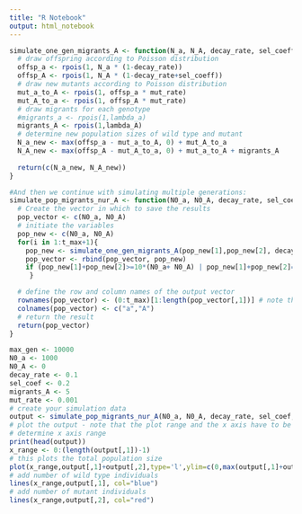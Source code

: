 ```yaml
---
title: "R Notebook"
output: html_notebook
---
```



```r
simulate_one_gen_migrants_A <- function(N_a, N_A, decay_rate, sel_coeff, mut_rate,lambda_A) {
  # draw offspring according to Poisson distribution
  offsp_a <- rpois(1, N_a * (1-decay_rate))
  offsp_A <- rpois(1, N_A * (1-decay_rate+sel_coeff))
  # draw new mutants according to Poisson distribution
  mut_a_to_A <- rpois(1, offsp_a * mut_rate)
  mut_A_to_a <- rpois(1, offsp_A * mut_rate)
  # draw migrants for each genotype
  #migrants_a <- rpois(1,lambda_a)
  migrants_A <- rpois(1,lambda_A)
  # determine new population sizes of wild type and mutant
  N_a_new <- max(offsp_a - mut_a_to_A, 0) + mut_A_to_a
  N_A_new <- max(offsp_A - mut_A_to_a, 0) + mut_a_to_A + migrants_A
  
  return(c(N_a_new, N_A_new))
}

```

```r
#And then we continue with simulating multiple generations:
simulate_pop_migrants_nur_A <- function(N0_a, N0_A, decay_rate, sel_coeff, migrants_A, mut_rate, t_max) {
  # Create the vector in which to save the results
  pop_vector <- c(N0_a, N0_A)
  # initiate the variables
  pop_new <- c(N0_a, N0_A)
  for(i in 1:t_max+1){
    pop_new <- simulate_one_gen_migrants_A(pop_new[1],pop_new[2], decay_rate, sel_coeff, mut_rate, migrants_A)
    pop_vector <- rbind(pop_vector, pop_new)
    if (pop_new[1]+pop_new[2]>=10*(N0_a+ N0_A) | pop_new[1]+pop_new[2]==0) break
     }

  # define the row and column names of the output vector
  rownames(pop_vector) <- (0:t_max)[1:length(pop_vector[,1])] # note that the vector has to be cut if the simulation stopped early
  colnames(pop_vector) <- c("a","A")
  # return the result
  return(pop_vector)	
}
```

```r
max_gen <- 10000
N0_a <- 1000
N0_A <- 0
decay_rate <- 0.1
sel_coef <- 0.2
migrants_A <- 5
mut_rate <- 0.001
# create your simulation data
output <- simulate_pop_migrants_nur_A(N0_a, N0_A, decay_rate, sel_coef, migrants_A,mut_rate,max_gen)
# plot the output - note that the plot range and the x axis have to be adjusted based on the length of the table
# determine x axis range 
print(head(output))
x_range <- 0:(length(output[,1])-1)
# this plots the total population size
plot(x_range,output[,1]+output[,2],type='l',ylim=c(0,max(output[,1]+output[,2])),xlab = "Generation",ylab = "Population size")
# add number of wild type individuals
lines(x_range,output[,1], col="blue")
# add number of mutant individuals
lines(x_range,output[,2], col="red")
```

